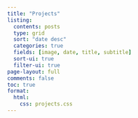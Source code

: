 ```yaml
---
title: "Projects"
listing:
  contents: posts
  type: grid
  sort: "date desc"
  categories: true
  fields: [image, date, title, subtitle]
  sort-ui: true
  filter-ui: true
page-layout: full
comments: false
toc: true
format:
  html:
    css: projects.css
---
```

